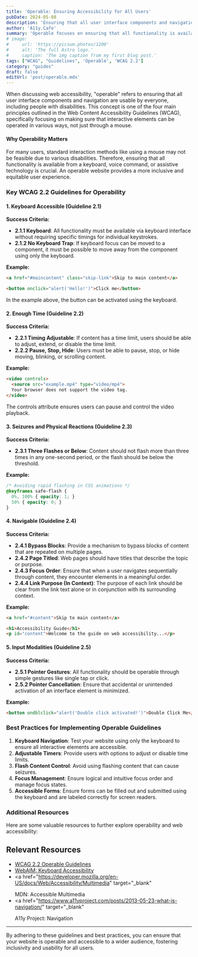 ```yaml
---
title: 'Operable: Ensuring Accessibility for All Users'
pubDate: 2024-05-08
description: 'Ensuring that all user interface components and navigation are usable by everyone'
author: 'A11y.Cafe'
summary: 'Operable focuses on ensuring that all functionality is available from a keyboard, providing users enough time to read and use content, and helping users navigate and find content.'
# image:
#     url: 'https://picsum.photos/1200'
#     alt: 'The full Astro logo.'
#     caption: 'The img caption from my first blog post.'
tags: ["WCAG", "Guidelines", 'Operable', 'WCAG 2.2']
category: "guides"
draft: false
editUrl: 'post/operable.mdx'
---
```


 

When discussing web accessibility, "operable" refers to ensuring that all user interface components and navigation are usable by everyone, including people with disabilities. This concept is one of the four main principles outlined in the Web Content Accessibility Guidelines (WCAG), specifically focusing on making sure that interactive elements can be operated in various ways, not just through a mouse.

#### Why Operability Matters

For many users, standard interaction methods like using a mouse may not be feasible due to various disabilities. Therefore, ensuring that all functionality is available from a keyboard, voice command, or assistive technology is crucial. An operable website provides a more inclusive and equitable user experience.

### Key WCAG 2.2 Guidelines for Operability

#### 1. Keyboard Accessible (Guideline 2.1)
**Success Criteria:**
- **2.1.1 Keyboard**: All functionality must be available via keyboard interface without requiring specific timings for individual keystrokes.
- **2.1.2 No Keyboard Trap**: If keyboard focus can be moved to a component, it must be possible to move away from the component using only the keyboard.

**Example:**
```html
<a href="#maincontent" class="skip-link">Skip to main content</a>

<button onclick="alert('Hello!')">Click me</button>
```
In the example above, the button can be activated using the keyboard.

#### 2. Enough Time (Guideline 2.2)
**Success Criteria:**
- **2.2.1 Timing Adjustable**: If content has a time limit, users should be able to adjust, extend, or disable the time limit.
- **2.2.2 Pause, Stop, Hide**: Users must be able to pause, stop, or hide moving, blinking, or scrolling content.

**Example:**
```html
<video controls>
  <source src="example.mp4" type="video/mp4">
  Your browser does not support the video tag.
</video>
```
The controls attribute ensures users can pause and control the video playback.

#### 3. Seizures and Physical Reactions (Guideline 2.3)
**Success Criteria:**
- **2.3.1 Three Flashes or Below**: Content should not flash more than three times in any one-second period, or the flash should be below the threshold.

**Example:**
```css
/* Avoiding rapid flashing in CSS animations */
@keyframes safe-flash {
  0%, 100% { opacity: 1; }
  50% { opacity: 0; }
}
```

#### 4. Navigable (Guideline 2.4)
**Success Criteria:**
- **2.4.1 Bypass Blocks**: Provide a mechanism to bypass blocks of content that are repeated on multiple pages.
- **2.4.2 Page Titled**: Web pages should have titles that describe the topic or purpose.
- **2.4.3 Focus Order**: Ensure that when a user navigates sequentially through content, they encounter elements in a meaningful order.
- **2.4.4 Link Purpose (In Context)**: The purpose of each link should be clear from the link text alone or in conjunction with its surrounding context.

**Example:**
```html
<a href="#content">Skip to main content</a>

<h1>Accessibility Guide</h1>
<p id="content">Welcome to the guide on web accessibility...</p>
```

#### 5. Input Modalities (Guideline 2.5)
**Success Criteria:**
- **2.5.1 Pointer Gestures**: All functionality should be operable through simple gestures like single tap or click.
- **2.5.2 Pointer Cancellation**: Ensure that accidental or unintended activation of an interface element is minimized.

**Example:**
```html
<button ondblclick="alert('Double click activated!')">Double Click Me</button>
```

### Best Practices for Implementing Operable Guidelines

1. **Keyboard Navigation**: Test your website using only the keyboard to ensure all interactive elements are accessible.
2. **Adjustable Timers**: Provide users with options to adjust or disable time limits.
3. **Flash Content Control**: Avoid using flashing content that can cause seizures.
4. **Focus Management**: Ensure logical and intuitive focus order and manage focus states.
5. **Accessible Forms**: Ensure forms can be filled out and submitted using the keyboard and are labeled correctly for screen readers.

### Additional Resources

Here are some valuable resources to further explore operability and web accessibility:

## Relevant Resources

- <a href="https://www.w3.org/TR/WCAG22/#operable" target="_blank">
    WCAG 2.2 Operable Guidelines
  </a>
- <a href="https://webaim.org/techniques/keyboard/" target="_blank">
    WebAIM: Keyboard Accessibility
  </a>
- <a
    href="https://developer.mozilla.org/en-US/docs/Web/Accessibility/Multimedia"
    target="_blank"
  >
    MDN: Accessible Multimedia
  </a>
- <a
    href="https://www.a11yproject.com/posts/2013-05-23-what-is-navigation/"
    target="_blank"
  >
    A11y Project: Navigation
  </a>
---
 
By adhering to these guidelines and best practices, you can ensure that your website is operable and accessible to a wider audience, fostering inclusivity and usability for all users.